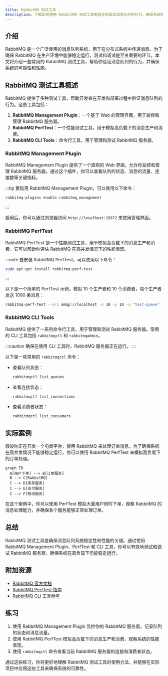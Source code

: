 ```yaml
---
title: RabbitMQ 测试工具
description: 了解如何使用 RabbitMQ 测试工具来验证和调试消息队列的行为，确保系统的可靠性和性能。
---
```


## 介绍

RabbitMQ 是一个广泛使用的消息队列系统，用于在分布式系统中传递消息。为了确保 RabbitMQ 在生产环境中能够稳定运行，测试和调试是至关重要的环节。本文将介绍一些常用的 RabbitMQ 测试工具，帮助你验证消息队列的行为，并确保系统的可靠性和性能。

## RabbitMQ 测试工具概述

RabbitMQ 提供了多种测试工具，帮助开发者在开发和部署过程中验证消息队列的行为。这些工具包括：

1. **RabbitMQ Management Plugin**：一个基于 Web 的管理界面，用于监控和管理 RabbitMQ 服务器。
2. **RabbitMQ PerfTest**：一个性能测试工具，用于模拟高负载下的消息生产和消费。
3. **RabbitMQ CLI Tools**：命令行工具，用于管理和测试 RabbitMQ 服务器。

### RabbitMQ Management Plugin

RabbitMQ Management Plugin 提供了一个直观的 Web 界面，允许你监控和管理 RabbitMQ 服务器。通过这个插件，你可以查看队列的状态、消息的流量、连接数等关键指标。

:::tip
要启用 RabbitMQ Management Plugin，可以使用以下命令：
```bash
rabbitmq-plugins enable rabbitmq_management
```
:::

启用后，你可以通过浏览器访问 `http://localhost:15672` 来使用管理界面。

### RabbitMQ PerfTest

RabbitMQ PerfTest 是一个性能测试工具，用于模拟高负载下的消息生产和消费。它可以帮助你评估 RabbitMQ 在高并发情况下的性能表现。

:::note
要安装 RabbitMQ PerfTest，可以使用以下命令：
```bash
sudo apt-get install rabbitmq-perf-test
```
:::

以下是一个简单的 PerfTest 示例，模拟 10 个生产者和 10 个消费者，每个生产者发送 1000 条消息：

```bash
rabbitmq-perf-test --uri amqp://localhost -x 10 -y 10 -u "test-queue" -a -C 1000
```

### RabbitMQ CLI Tools

RabbitMQ 提供了一系列命令行工具，用于管理和测试 RabbitMQ 服务器。常用的 CLI 工具包括 `rabbitmqctl` 和 `rabbitmqadmin`。

:::caution
确保在使用 CLI 工具时，RabbitMQ 服务器正在运行。
:::

以下是一些常用的 `rabbitmqctl` 命令：

- 查看队列状态：
  ```bash
  rabbitmqctl list_queues
  ```
- 查看连接状态：
  ```bash
  rabbitmqctl list_connections
  ```
- 查看消费者状态：
  ```bash
  rabbitmqctl list_consumers
  ```

## 实际案例

假设你正在开发一个电商平台，使用 RabbitMQ 来处理订单消息。为了确保系统在高并发情况下能够稳定运行，你可以使用 RabbitMQ PerfTest 来模拟高负载下的订单处理。

```mermaid
graph TD
  A[用户下单] --> B[订单服务]
  B --> C[RabbitMQ]
  C --> D[库存服务]
  C --> E[支付服务]
  C --> F[物流服务]
```

在这个案例中，你可以使用 PerfTest 模拟大量用户同时下单，观察 RabbitMQ 的消息处理能力，并确保各个服务能够正常处理订单。

## 总结

RabbitMQ 测试工具是确保消息队列系统稳定性和性能的关键。通过使用 RabbitMQ Management Plugin、PerfTest 和 CLI 工具，你可以有效地测试和调试 RabbitMQ 服务器，确保系统在高负载下仍能稳定运行。

## 附加资源

- [RabbitMQ 官方文档](https://www.rabbitmq.com/documentation.html)
- [RabbitMQ PerfTest 指南](https://www.rabbitmq.com/performance-testing.html)
- [RabbitMQ CLI 工具参考](https://www.rabbitmq.com/cli.html)

## 练习

1. 使用 RabbitMQ Management Plugin 监控你的 RabbitMQ 服务器，记录队列的状态和消息流量。
2. 使用 RabbitMQ PerfTest 模拟高负载下的消息生产和消费，观察系统的性能表现。
3. 使用 `rabbitmqctl` 命令查看当前 RabbitMQ 服务器的连接和消费者状态。

通过这些练习，你将更好地理解 RabbitMQ 测试工具的使用方法，并能够在实际项目中应用这些工具来确保系统的可靠性。